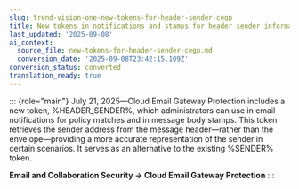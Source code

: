 ```yaml
---
slug: trend-vision-one-new-tokens-for-header-sender-cegp
title: New tokens in notifications and stamps for header sender information
last_updated: '2025-09-08'
ai_context:
  source_file: new-tokens-for-header-sender-cegp.md
  conversion_date: '2025-09-08T23:42:15.109Z'
conversion_status: converted
translation_ready: true
---
```


::: {role="main"}
July 21, 2025—Cloud Email Gateway Protection includes a new token, %HEADER_SENDER%, which administrators can use in email notifications for policy matches and in message body stamps. This token retrieves the sender address from the message header—rather than the envelope—providing a more accurate representation of the sender in certain scenarios. It serves as an alternative to the existing %SENDER% token.

**Email and Collaboration Security → Cloud Email Gateway Protection**
:::
